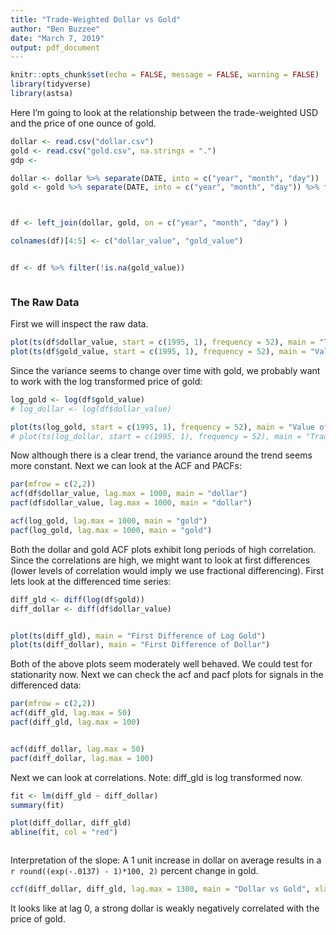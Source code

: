 ```yaml
---
title: "Trade-Weighted Dollar vs Gold"
author: "Ben Buzzee"
date: "March 7, 2019"
output: pdf_document
---
```


```r
knitr::opts_chunk$set(echo = FALSE, message = FALSE, warning = FALSE)
library(tidyverse)
library(astsa)
```

Here I'm going to look at the relationship between the trade-weighted USD and the price of one ounce of gold.
```r
dollar <- read.csv("dollar.csv")
gold <- read.csv("gold.csv", na.strings = ".")
gdp <- 

dollar <- dollar %>% separate(DATE, into = c("year", "month", "day"))
gold <- gold %>% separate(DATE, into = c("year", "month", "day")) %>% filter()



df <- left_join(dollar, gold, on = c("year", "month", "day") )

colnames(df)[4:5] <- c("dollar_value", "gold_value")


df <- df %>% filter(!is.na(gold_value))



```


### The Raw Data

First we will inspect the raw data.

```r
plot(ts(df$dollar_value, start = c(1995, 1), frequency = 52), main = "Trade Weighted USD Value", ylab = "Value")
plot(ts(df$gold_value, start = c(1995, 1), frequency = 52), main = "Value of 1 oz of gold, USD", ylab = "Value")
```

Since the variance seems to change over time with gold, we probably want to work with the log transformed price of gold:

```r

log_gold <- log(df$gold_value)
# log_dollar <- log(df$dollar_value)

plot(ts(log_gold, start = c(1995, 1), frequency = 52), main = "Value of 1 oz of gold, USD, Log Transformed", ylab = "Value")
# plot(ts(log_dollar, start = c(1995, 1), frequency = 52), main = "Trade Weighted USD Value", ylab = "Value")
```

Now although there is a clear trend, the variance around the trend seems more constant. Next we can look at the ACF and PACFs:


```r

par(mfrow = c(2,2))
acf(df$dollar_value, lag.max = 1000, main = "dollar")
pacf(df$dollar_value, lag.max = 1000, main = "dollar")

acf(log_gold, lag.max = 1000, main = "gold")
pacf(log_gold, lag.max = 1000, main = "gold")
```

Both the dollar and gold ACF plots exhibit long periods of high correlation. Since the correlations are high, we might want to look at first differences (lower levels of correlation would imply we use fractional differencing). First lets look at the differenced time series:




```r


diff_gld <- diff(log(df$gold))
diff_dollar <- diff(df$dollar_value)


plot(ts(diff_gld), main = "First Difference of Log Gold")
plot(ts(diff_dollar), main = "First Difference of Dollar")
```
Both of the above plots seem moderately well behaved. We could test for stationarity now. Next we can check the acf and pacf plots for signals in the differenced data:

```r

par(mfrow = c(2,2))
acf(diff_gld, lag.max = 50)
pacf(diff_gld, lag.max = 100)


acf(diff_dollar, lag.max = 50)
pacf(diff_dollar, lag.max = 100)
```



Next we can look at correlations. Note: diff_gld is log transformed now.

```r

fit <- lm(diff_gld ~ diff_dollar)
summary(fit)

plot(diff_dollar, diff_gld)
abline(fit, col = "red")



```

Interpretation of the slope: A 1 unit increase in dollar on average results in a `r round((exp(-.0137) - 1)*100, 2)` percent change in gold.

```r
ccf(diff_dollar, diff_gld, lag.max = 1300, main = "Dollar vs Gold", xlab = "Lag (Weeks)")
```

It looks like at lag 0, a strong dollar is weakly negatively correlated with the price of gold.


